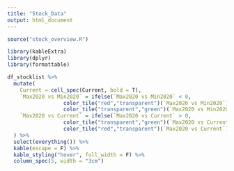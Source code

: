 ```yaml
---
title: "Stock_Data"
output: html_document
---
```


```r
source("stock_overview.R")
```

```r
library(kableExtra)
library(dplyr)
library(formattable)

df_stocklist %>%
  mutate(
    Current = cell_spec(Current, bold = T),
    `Max2020 vs Min2020` = ifelse(`Max2020 vs Min2020` < 0,
                  color_tile("red","transparent")(`Max2020 vs Min2020`),
                  color_tile("transparent","green")(`Max2020 vs Min2020`)),
    `Max2020 vs Current` = ifelse(`Max2020 vs Current` > 0,
                  color_tile("transparent","green")(`Max2020 vs Current`),
                  color_tile("red","transparent")(`Max2020 vs Current`))
  ) %>%
  select(everything()) %>%
  kable(escape = F) %>%
  kable_styling("hover", full_width = F) %>%
  column_spec(5, width = "3cm")
```